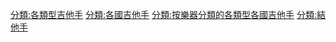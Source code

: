 [[分類:各類型吉他手|分類:各類型吉他手]]
[[分類:各國吉他手|分類:各國吉他手]]
[[分類:按樂器分類的各類型各國吉他手|分類:按樂器分類的各類型各國吉他手]]
[[分類:結他手|分類:結他手]]